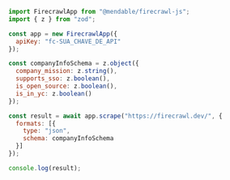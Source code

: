 ```js Node
import FirecrawlApp from "@mendable/firecrawl-js";
import { z } from "zod";

const app = new FirecrawlApp({
  apiKey: "fc-SUA_CHAVE_DE_API"
});

const companyInfoSchema = z.object({
  company_mission: z.string(),
  supports_sso: z.boolean(),
  is_open_source: z.boolean(),
  is_in_yc: z.boolean()
});

const result = await app.scrape("https://firecrawl.dev/", {
  formats: [{
    type: "json",
    schema: companyInfoSchema
  }]
});

console.log(result);
```
